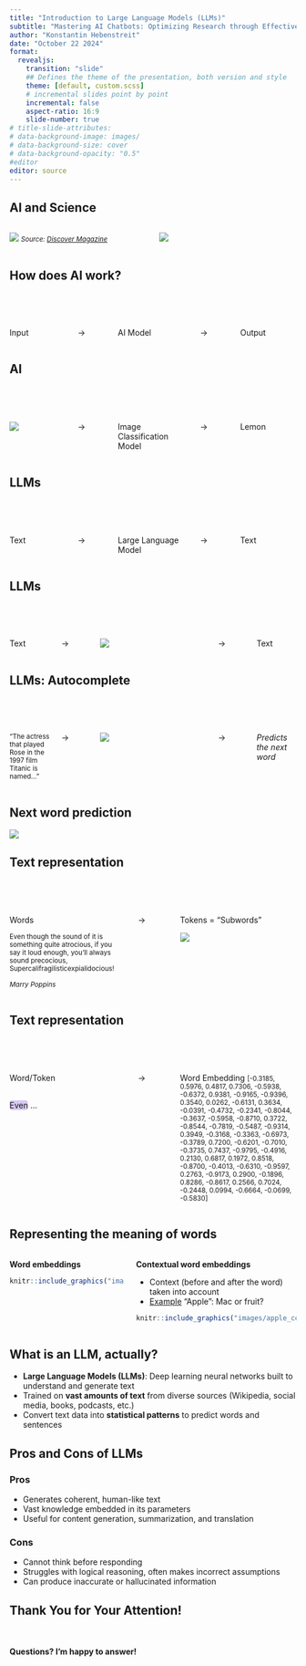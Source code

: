 ```yaml
---
title: "Introduction to Large Language Models (LLMs)"
subtitle: "Mastering AI Chatbots: Optimizing Research through Effective Use"
author: "Konstantin Hebenstreit"
date: "October 22 2024"
format: 
  revealjs: 
    transition: "slide"
    ## Defines the theme of the presentation, both version and style
    theme: [default, custom.scss]
    # incremental slides point by point
    incremental: false
    aspect-ratio: 16:9
    slide-number: true
# title-slide-attributes:
# data-background-image: images/
# data-background-size: cover
# data-background-opacity: "0.5"
#editor
editor: source
---
```


## AI and Science

::::: columns
::: {.column width="47%"}
![](images/ai_scientist_news.png)
<small>*Source: [Discover Magazine](https://www.discovermagazine.com/the-sciences/meet-the-ai-scientist)*</small>
:::

::: {.column width="47%" .fragment}
![](images/comparing_numbers.png)

:::
:::::

## How does AI work?
<br>
<br>

::::: columns
::: {.column #vcenter width="20%" align="center"}
Input
:::
::: {.column #vcenter width="10%" align="center"}
→
:::
::: {.column #vcenter width="25%" align="center"}
AI Model
:::
::: {.column #vcenter width="10%" align="center"}
→
:::
::: {.column #vcenter width="20%" align="center"}
Output
:::
:::::

## AI
<br>
<br>

::::: columns
::: {.column #vcenter width="20%" align="center"}
![](https://images.pexels.com/photos/1414110/pexels-photo-1414110.jpeg)
:::
::: {.column #vcenter width="10%" align="center"}
→
:::
::: {.column #vcenter width="25%" align="center"}
Image Classification Model
:::
::: {.column #vcenter width="10%" align="center"}
→
:::
::: {.column #vcenter width="20%" align="center"}
Lemon
:::
:::::

## LLMs
<br>
<br>

::::: columns
::: {.column #vcenter width="20%" align="center"}
Text
:::
::: {.column #vcenter width="10%" align="center"}
→
:::
::: {.column #vcenter width="25%" align="center"}
Large Language Model
:::
::: {.column #vcenter width="10%" align="center"}
→
:::
::: {.column #vcenter width="20%" align="center"}
Text
:::
:::::


## LLMs
<br>
<br>

::::: columns
::: {.column #vcenter width="15%" align="center"}
Text
:::
::: {.column #vcenter width="10%" align="center"}
→
:::
::: {.column #vcenter width="40%" align="center"}
![](images/tunable_parameters.png)
:::
::: {.column #vcenter width="10%" align="center"}
→
:::
::: {.column #vcenter width="15%" align="center"}
Text
:::
:::::

## LLMs: Autocomplete
<br>
<br>

::::: columns
::: {.column #vcenter width="15%" align="center"}
<small>"The actress that played Rose in the 1997 film Titanic is named..."</small>
:::
::: {.column #vcenter width="10%" align="center"}
→
:::
::: {.column #vcenter width="40%" align="center"}
![](images/tunable_parameters.png)
:::
::: {.column #vcenter width="10%" align="center"}
→
:::
::: {.column #vcenter width="15%" align="center"}
_Predicts the next word_
:::
:::::

## Next word prediction

![](images/next_word_prediction.png)

## Text representation
<br>
<br>

::::: columns
::: {.column width="40%" align="center"}
Words

<small>
Even though the sound of it is<br> something quite atrocious, if you<br> say it loud enough, you’ll always<br> sound precocious, <br>Supercalifragilisticexpialidocious!
</small>

<small>
*Marry Poppins*
</small>

:::

::: {.column width="10%" align="center".fragment data-fragment-index="1"}
→
:::

::: {.column width="40%" align="center" .fragment data-fragment-index="1"}
Tokens = "Subwords"

![](images/tokenzined_sentence.png)
:::

:::::

## Text representation
<br>
<br>

::::: columns
::: {.column width="40%" align="center"}
Word/Token

<!-- ![](images/tokenzined_sentence.png) -->
<br>
<span style="padding: 0.1em 0.em; background-color: #D7C9F3; border-radius: 4px;">Even</span> ...
:::

::: {.column width="10%" align="center" .fragment data-fragment-index="1"}
→
:::
::: {.column width="40%" align="center" .fragment data-fragment-index="1"}
Word Embedding
<small>
[-0.3185, 0.5976, 0.4817, 0.7306, -0.5938, -0.6372, 0.9381, -0.9165, -0.9396, 0.3540,
0.0262, -0.6131, 0.3634, -0.0391, -0.4732, -0.2341, -0.8044, -0.3637, -0.5958, -0.8710,
0.3722, -0.8544, -0.7819, -0.5487, -0.9314, 0.3949, -0.3168, -0.3363, -0.6973, -0.3789,
0.7200, -0.6201, -0.7010, -0.3735, 0.7437, -0.9795, -0.4916, 0.2130, 0.6817, 0.1972,
0.8518, -0.8700, -0.4013, -0.6310, -0.9597, 0.2763, -0.9173, 0.2900, -0.1896, 0.8286,
-0.8617, 0.2566, 0.7024, -0.2448, 0.0994, -0.6664, -0.0699, -0.5830]
</small>
:::
:::::

## Representing the meaning of words

::::: columns
::: {.column width="40%"}
**Word embeddings**

```r
knitr::include_graphics("images/wordembeddings.svg")
```
:::

::: {.column width="56%"}
**Contextual word embeddings**

-   Context (before and after the word) taken into account
-   [Example](https://www.tiktok.com/@whats_ai/video/7247609946672565510) "Apple": Mac or fruit?

```r
knitr::include_graphics("images/apple_context.png")
```
:::
:::::

## What is an LLM, actually?

- **Large Language Models (LLMs)**: Deep learning neural networks built to understand and generate text
- Trained on **vast amounts of text** from diverse sources (Wikipedia, social media, books, podcasts, etc.)
- Convert text data into **statistical patterns** to predict words and sentences


## Pros and Cons of LLMs

### Pros
- Generates coherent, human-like text
- Vast knowledge embedded in its parameters
- Useful for content generation, summarization, and translation

### Cons
- Cannot think before responding
- Struggles with logical reasoning, often makes incorrect assumptions
- Can produce inaccurate or hallucinated information

## Thank You for Your Attention!
<br>
<br>
**Questions? I’m happy to answer!**



<!-- ## What is an LLM, actually?

-   Large Language Models: Deep Learning Neural Networks trained on text
-   Advanced Language models that process huge amounts of text
-   Trained with text data from the Internet (Wikipedia, social media, online media, books, literature, videos, films, YouTube, podcasts...)
-   Turn it into statistical word and sentence predictions
-   Can provide detailed and context-rich answers

## Neural networks

-   Multiple layers of "neurons"
-   Deep learning
-   Linear regressions calculate "weights" for the connections

::::: columns
::: {.column width="47%"}
-   Input layer: Quantitative representation of sentence
-   Output layer: One-hot encoding
:::

::: {.column width="47%"}
```r
knitr::include_graphics("images/neuralnet.svg")
```
:::
:::::

::: notes
One hot encoding: output has as many units as words, we predict the one with the maximum value, probabilities of words Input: one-hot times embedding, everything but the mask
:::



## How are LLMs trained? - update

All Transformer models (a model architecture for efficient computing):

-   BERT specific, to update: **Masked word prediction**
    -   “New **\[MASK\]** is a city”
-   **Next sentence prediction**
    -   "Today is a beautiful sunny day, and I decided to go for a long walk in the park. Suddenly, the quadratic equation was solved."\
    -   TRUE/FALSE als Feedback
    
## Terms to explain

- context window
- token

## Current top models - To do: update

-   **ChatGPT-4o** (Open AI)
-   **Claude** (Anthropic)
-   **Bard (Gemini)** (Google)

## Multimodal ChatGPT interactions

**(Some also work with Claude)**

- File Uploads (& Claude)
- Browse
- Discovering and using GPTs
- Upload & analyze images
- Create images with DALL-E
- Audio: Talking/Listening
- Data analysis (& Claude)
- Execute code

## Strengths of different models - update

-   [**ChatGPT-4**](https://chat.openai.com/) (Open AI): multimodal interactions, 8.000 tokens (more with API)
-   [**Claude 3.5 Sonnet**](https://claude.ai/) (Anthropic): Writing style, longer context window (200.000 tokens)
-   [**Gemini**](https://gemini.google.com/app) (Google): ??? (Search capability and database, integration with Google services), 100.000 tokens

Source: [Chatbot Arena](https://chat.lmsys.org/) - Leaderbord

## Different ChatGPT versions

- ChatGPT4: more resource intensive = expensive
- ChatGPT4o = optimized to be faster and cheaper
- ChatGPT-4o mini: every day tasks
- Only via API or special access plans:
  - ChatGPT-4 Turbo: long context window (128.000 tokens)
  - o1-preview: advanced reasoning
  - ChatGPT-3.5: less resource intense
  
::: footer
[ChatGPT blog on models](https://help.openai.com/en/articles/7102672-how-can-i-access-gpt-4-gpt-4-turbo-gpt-4o-and-gpt-4o-mini)

::: 

## Slide on Chatbot Arena?





## Access to models

| model      | free access                       | costs /month |
|------------|-----------------------------------|--------------|
| ChatGPT    | GPT-4o mini, GPT4-o limited, limits for multimodal   | 24€          |
| Claude   | 200 tokens/day                    | ca \$20      |
| Gemini      | 1 month trial of paid version, 2500 tokens/day                   | 21.99€     |
| Perplexity | 3 requests/day, 1000 tokens/month | \$17-20      |
| Elicit     | 1000 tokens/month                 | \$10-12      |

::: notes
To Do: update requests/limits
:::


## Discussion 

- In small groups: 


# The basics: How to talk to an LLM Chatbot?

## Use search engines vs. LLMs

:::: columns
::: {.column width="35%"}
### Search engine

-   A few short keywords
<br><br><br><br><br>
-   Answer: many single results
:::

::: {.column width="60%"}
### LLM Chatbot

-   Long prompts with lots of details, context, examples & explanations
-   Answer is summarised
:::
::::

## General tips

- Use it often and try it out!
- Speak to it as if it was a person
- Give feedback & engage in dialogue, performance improves very quickly
- Spelling doesn't matter at all
- Do the first 80% quickly, then check.
- Use microphone & headphones and actually talk!
- Work on your prompts!

## Voice Control

- ChatGPT App on Mac & Smartphones
- Otherwise: Chrome extension [Voice Up](https://voicecontrol.chat/) (ChatGPT & Claude)

:::::: columns
::: {.column width="47%"}
### Voice Up

- Hold SPACE (outside text input) to record, release to submit
- ESC to stop & transcribe text without submitting
:::

::: {.column width="47%"}
### ChatGPT App
![](images/voice_control.png)

- Headphones for an ongoing conversation
- Microphone to record, stop to transcribe
:::
::::::

## Effective Prompting

- Loooooooooooooong
- Provide context, examples

## Hallucinations

-   LLMs invent data that doesn't exist
    -   Why? Statistical language prediction
-   Getting better, but still happens

------------------------------------------------------------------------

## Strategies for verification

-   4-eyes principle: Model does 80%, 20% human
-   Follow-up questions: Check this again, is it correct? Can you give me some sources? Are you sure?
-   Enter the same prompt in different models and compare, e.g. at <https://poe.com>, <https://anakin.ai>
-   Enter the answer of the 1st model in another model & ask:
    -   Is this correct? Can you please back this up with studies?

# Applications

## Ideas for everyday life

-   Recipes\*\*: Suggestions based on existing ingredients ([example](https://chat.openai.com/c/396bfb4b-d0c3-4cd7-9239-a9076d85b374))
    -   Customise ([example less effort](https://chat.openai.com/c/8de5a079-31df-4374-b3ec-15ffe18a6bde))
-   **Travel planning**: Individual recommendations for city trips
-   Shopping lists\*\*: Schnitzels and goulash for 4 people ([example weekly meal plan](https://chat.openai.com/c/19cd2fa5-ea51-49cb-8eff-559149200170))
-   **Household**: Stain removal tips ([example](https://chat.openai.com/c/8cbd83d0-eb44-40ad-88bf-c1f227a44df0))
-   **Geschenksideen** ([Beispiel](https://chat.openai.com/c/eac1d677-9496-40b4-9f52-716bf1a00d2b))
-   Mindfulness meditation guide

------------------------------------------------------------------------

## Ideas for everyday life 2

-   **Summarise long documents**: Upload link or file
    -   Instructions from camera, microwave, light panels etc.
    -   Summarise the law ([example laying hens](https://chat.openai.com/c/17233daf-0296-4cad-befb-f0466dfb9375))
    -   Summarise long newspaper articles: listen as a podcast
-   Coaching for important career decisions
-   Recommendations for jobs/positions/roles based on my CV
-   Play city, country river

------------------------------------------------------------------------

## Ideas for academic work

-   Suggest outline/structure for a presentation
-   Feedback on presentations: Upload slide(s)
-   Overview of new topic area & brainstorming
-   Texts: revise, summarise, shorten
-   Write first draft of a text based on notes
-   Write in your own style: Upload paper
-   Surveys, e.g. develop & test MC questions, feedback on comprehensibility

------------------------------------------------------------------------

## At work: ideas

-   Summarise & record workshop & discussions: Run mic
-   Programming: LLMs are data scientists!
    -   Find errors, basic code structure...
    -   Upload data set + related questions
-   Upload long reports/papers, have them analysed
    -   e.g. compare 2 university annual reports, create a table of differences
-   Have transcripts of interviews created

## In the work: Ideas 2

-   Translation [www.deepl.com](www.deepl.com)
-   Productivity coach: screenshot of a diary for a week, or several weeks

# Outdated tipps?

## Emotional prompts

-   Emotional expressions can lead to better results ([Cheng et al., 2023](https://arxiv.org/abs/2307.11760))

```r
knitr::include_graphics("images/emotional_prompt.jpg")
```

```         
Write your answer and give me a confidence score between 0-1 for your answer. 
You'd better be sure.
```

------------------------------------------------------------------------

### More examples of emotional prompts:

-   This is extremely important to me, please be accurate.
-   I'll tip you \$200 if you do a good job.
-   I have no fingers, please help me.
-   If you work correctly and well, you'll get a treat.

## Why do emotional prompts work?

-   Training the model on human language, describing human interactions

-   Is a person's response likely to be better or worse if I tell whom it is important?

-   Can increase care/accuracy of the answer

-   Therefore: Talk like a human being

# Tips for advanced users

## Base or system prompts

-   After a successful interaction, format a base prompt in JSON for future requests:
-   "Please write me a megaprompt so I can do this again next time in JSON"

### Example:

Could you please write a mega prompt from our interaction here, that I can use again next time I want to ask you about coding, when I want a succinct answer? Please write it in JSON.

------------------------------------------------------------------------

### Base prompt example - Chat GPT response:

{ "request": "Please provide a concise, code-focused answer without basic instructions like how to sign in or navigate interfaces. Assume familiarity with basic concepts and procedures, and focus directly on the commands or steps needed to accomplish the task. In the code, add comments for different code blocks.",

"context": "When asking for coding or technical guidance, I prefer succinct responses that go straight to the point, providing only the essential commands or steps without additional explanations or preliminary steps assumed to be known." }

## Customizing the default version of ChatGPT

-   System prompts\*\*: Prompts that are entered each time, e.g. emotional prompts

:::::: columns
::: {.column width="15%"}
```r
knitr::include_graphics("images/how_to_system_prompt.png")
```
:::

::: {.column width="30%"}
```r
knitr::include_graphics("images/system_prompt.png")
```
:::

::: {.column width="45%"}
"This is extremely important for my job, please work accurately and check that everything is correct."
:::
::::::

::: notes
My custom Instructions: ask Konstantin if useful. 
I am based in Vienna, and am a postdoc researcher in computational social science and psychology. I am a women, I use ChatGPT to code in R. I also use Github. I check scientific information for work, my research topics include social media, misinformation, polarization, false polarization, subjective well-being, analysing social media data, suicide prevention via the media (media effects research), machine learning applications in these areas, social dominance and power, social connection and belonging, hatespeech, hormones, power postures. I do acroyoga, am part of a co-housing project, am in a relationship. I like listening to podcasts, reading books, biking, talking about relationships, meeting friends, acroyoga etc. I also supervise PhD and master students.

In my personal life, I am polyamorous, vegetarian to vegan, like effective altruism, S+, good at relationships, moving to a co housing project in 2 years, 37 years old.

Open question: How would you like ChatGPT to respond?
Think step by step. Don't give detailed explanations of code unless I ask for it. 
:::


## Creating Custom GPTs

-   Creation of a customised model for specific requirements
-   Examples:
    -   Writing in my writing style
    -   Concise answers for code, adapted to my skills

## Creating Custom GPTs: How to

:::: columns
::: {.column width="18%"}
1)  

```r
knitr::include_graphics("images/how_to_custom_gpt.png")
```
:::

::: {.column width="14%"}
2)  

```r
knitr::include_graphics("images/how_to_custom_gpt2.png")
```
:::

::: {.column width="60%"}
```r
knitr::include_graphics("images/gpt_builder.png")
```
:::
::::

-   GPT Builder asks more questions
-   Try it out and keep "talking into it" until it fits

## Custom GPT variant: Digital Twins

-   Training a model with the knowledge of a person

-   Others can communicate with the twin without interrupting the person at work

-   My experiment: upload all my papers/work: Digital Twin with my knowledge

## Tools based on LLMs

-   [**Perplexity AI**](https://www.perplexity.ai/): like search engine, scientific references
    -   [Example testosterone & behaviour](https://www.perplexity.ai/search/what-are-the-2WzaWWlKRm.4ge6IDNvx3w)
-   [**Elicit AI**](https://elicit.com/): Analyse research papers at superhuman speed
    -   Slides [here](https://hannahmetzler.eu/digital_tools_research/04_literature/index.html#7)
    -   [Beispiel](https://elicit.com/notebook/842fc893-e8f5-49a9-8bfb-d2ec6d1831fb)
- NotebookLM: Create podcasts using papers

# Ethics

## Data

## Copyright

## Significance for the future

-   The role of AI technologies such as ChatGPT will continue to grow
-   Nature of many jobs will change
-   People who can deal with it creatively and critically are in demand
-   There are no "experts" yet, a "right use"
-   We are constantly learning how best to use them.
- Keep using & experimenting

## Resources

- 2 [Erklär mir die Welt](https://xn--erklrmir-3za.at/) Podcasts with Malcolm Werchota:
  - [#283 Erklär mir ChatGPT](https://xn--erklrmir-3za.at/2023/12/27/283-erklaer-mir-chatgpt-malcolm-werchota/)
  - [#313 deep dive: Alle eure Fragen zu K.I., beantwortet](https://xn--erklrmir-3za.at/2024/07/30/deep-dive-alle-eure-fragen-zu-k-i-beantwortet/)

### Staying up to date

:::: columns
::: column
- Ethan Mollick
  - Newsletter: [One useful thing](https://www.oneusefulthing.org/)
  - On [LinkedIn](https://www.linkedin.com/in/emollick/)
  
:::
::: column
- [Nate Jones on Tiktok](https://www.tiktok.com/@nate.b.jones)
- Twitter ???

:::
::::

## Resources 2

:::: columns
::: column
- Youtube for technical understanding ["3Blue1Brown"](https://www.youtube.com/watch?v=wjZofJX0v4M)

:::
::::

## Deep Dives & Big Picture

- [Co-Intelligence: Living and Working with AI ](https://www.amazon.de/Co-Intelligence-Living-Working-Ethan-Mollick/dp/0753560771) by Ethan Mollick
- Read papers


::: notes
Joao talk

Evaluating LLMs - what is trustworthy - [Chatbot Arena](https://chat.lmsys.org/) - Leaderbord - r/LocalLamma comments: best place to learn about this stuff - a Starter guide for playing with your own local AI - The llama hitchiking guide to local LLMs Other good sources: Medium, Twitter

Mixture of experts - very promising: another architecture, e.g. Mixtral: trained with 8 mistrals, at each token it is chosing 2 different experts, trained on high dimensional separations of the data

Best open source model: Mixtral LoRa: Low Rank Adaptation: https://arxiv.org/abs/2106.09685 tps: tokens per second
::: -->
